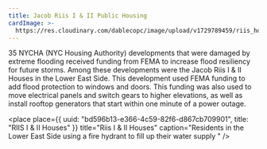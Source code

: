 ```yaml
---
title: Jacob Riis I & II Public Housing
cardImage: >-
  https://res.cloudinary.com/dablecopc/image/upload/v1729789459/riis_housing_pic_i6xcp3.png
---
```


35 NYCHA (NYC Housing Authority) developments that were damaged by extreme flooding received funding from FEMA to increase flood resiliency for future storms. Among these developments were the Jacob Riis I & II Houses in the Lower East Side. This development used FEMA funding to add flood protection to windows and doors. This funding was also used to move electrical panels and switch gears to higher elevations, as well as install rooftop generators that start within one minute of a power outage.

<place
  place={{
    uuid: "bd596b13-e366-4c59-82f6-d867cb709901",
    title: "RIIS I & II Houses"
  }}
  title="Riis I & II Houses"
  caption="Residents in the Lower East Side using a fire hydrant to fill up their water supply "
/>
